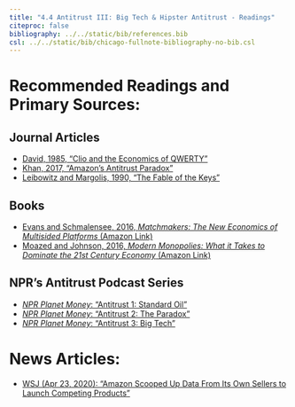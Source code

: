 ```yaml
---
title: "4.4 Antitrust III: Big Tech & Hipster Antitrust - Readings"
citeproc: false
bibliography: ../../static/bib/references.bib
csl: ../../static/bib/chicago-fullnote-bibliography-no-bib.csl
---
```


# Recommended Readings and Primary Sources:

## Journal Articles

- [<i class="fas fa-file-pdf"></i> David, 1985, "Clio and the Economics of QWERTY"](/readings/David-1985.pdf)
- [<i class="fas fa-file-pdf"></i> Khan, 2017, "Amazon's Antitrust Paradox"](/readings/Khan-2017.pdf)
- [<i class="fas fa-file-pdf"></i> Leibowitz and Margolis, 1990, "The Fable of the Keys"](/readings/Leibowitz-Margolis-1990.pdf)

## Books

- [<i class="fas fas fa-book"></i> Evans and Schmalensee, 2016, *Matchmakers: The New Economics of Multisided Platforms* (Amazon Link)](https://www.amazon.com/Matchmakers-New-Economics-Multisided-Platforms-ebook/dp/B01BO6QMCI/)
- [<i class="fas fas fa-book"></i> Moazed and Johnson, 2016, *Modern Monopolies: What it Takes to Dominate the 21st Century Economy* (Amazon Link)](https://www.amazon.com/Modern-Monopolies-Dominate-Century-Economy-ebook/dp/B017RC8CBC/)

## NPR's Antitrust Podcast Series

- [<i class="fas fa-podcast"></i> *NPR Planet Money*: "Antitrust 1: Standard Oil"](https://www.npr.org/sections/money/2019/02/15/695131832/antitrust-1-standard-oil)
- [<i class="fas fa-podcast"></i> *NPR Planet Money*: "Antitrust 2: The Paradox"](https://www.npr.org/sections/money/2019/02/20/696342011/antitrust-2-the-paradox)
- [<i class="fas fa-podcast"></i> *NPR Planet Money*: "Antitrust 3: Big Tech"](https://www.npr.org/sections/money/2019/02/22/697170790/antitrust-3-big-tech)

# News Articles:

- [<i class="fas fa-external-link-square-alt"></i> WSJ (Apr 23, 2020): "Amazon Scooped Up Data From Its Own Sellers to Launch Competing Products"](https://www.wsj.com/articles/amazon-scooped-up-data-from-its-own-sellers-to-launch-competing-products-11587650015)